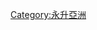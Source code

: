 {{Catnav|頁面分類|...|各國電視台|中国电视台|香港電視台}}
{{Catnav|頁面分類|...|中国电视|中国电视台|香港電視台}}

[[Category:永升亞洲|Category:永升亞洲]]
